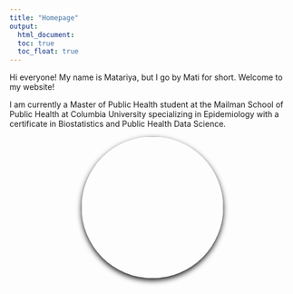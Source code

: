 ```yaml
---
title: "Homepage"
output: 
  html_document:
  toc: true
  toc_float: true
---
```


Hi everyone! My name is Matariya, but I go by Mati for short. Welcome to my website!

I am currently a Master of Public Health student at the Mailman School of Public Health at Columbia University specializing in Epidemiology with a certificate in Biostatistics and Public Health Data Science. 

<div style="text-align:center;">
  <img src="images/matariya_headshot.jpg" width="250" style="border-radius:50%; box-shadow:0px 4px 10px;">
</div>



